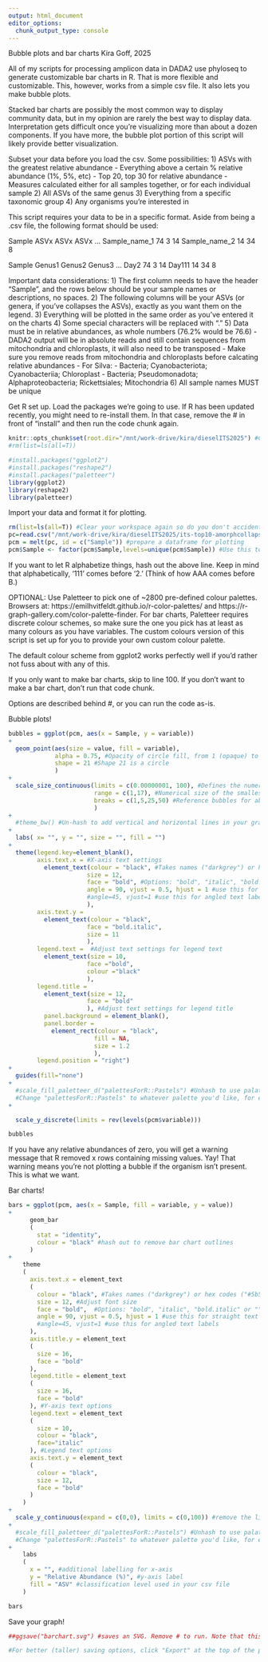 ```yaml
---
output: html_document
editor_options: 
  chunk_output_type: console
---
```

Bubble plots and bar charts
Kira Goff, 2025

All of my scripts for processing amplicon data in DADA2 use phyloseq to generate customizable bar charts in R. That is more flexible and customizable. This, however, works from a simple csv file. It also lets you make bubble plots. 

Stacked bar charts are possibly the most common way to display community data, but in my opinion are rarely the best way to display data. Interpretation gets difficult once you're visualizing more than about a dozen components. If you have more, the bubble plot portion of this script will likely provide better visualization. 

Subset your data before you load the csv. Some possibilities:
1) ASVs with the greatest relative abundance
	- Everything above a certain %  relative abundance (1%, 5%, etc)
	- Top 20, top 30 for relative abundance
	- Measures calculated either for all samples together, or for each individual sample
2) All ASVs of the same genus
3) Everything from a specific taxonomic group
4) Any organisms you're interested in

This script requires your data to be in a specific format. Aside from being a .csv file, the following format should be used:

Sample 			    ASVx	  ASVx	  ASVx ...
Sample_name_1	  74		  3		    14
Sample_name_2	  14		  34		  8

Sample 			    Genus1	Genus2  Genus3 ...
Day2			      74		  3		    14
Day111			    14		  34		  8

Important data considerations:
1) The first column needs to have the header "Sample", and the rows below should be your sample names or descriptions, no spaces. 
2) The following columns will be your ASVs (or genera, if you've collapses the ASVs), exactly as you want them on the legend.
3) Everything will be plotted in the same order as you've entered it on the charts
4) Some special characters will be replaced with "."
5) Data must be in relative abundances, as whole numbers (76.2% would be 76.6)
    - DADA2 output will be in absolute reads and still contain sequences from mitochondria and chloroplasts, it will also need to be transposed
    - Make sure you remove reads from mitochondria and chloroplasts before calcating relative abundances
    - For Silva:
      - Bacteria; Cyanobacteriota; Cyanobacteriia; Chloroplast 
      - Bacteria; Pseudomonadota; Alphaproteobacteria; Rickettsiales; Mitochondria 
6) All sample names MUST be unique



Get R set up. Load the packages we're going to use. If R has been updated recently, you might need to re-install them. In that case, remove the # in front of "install" and then run the code chunk again.
```r
knitr::opts_chunk$set(root.dir="/mnt/work-drive/kira/dieselITS2025") #CHANGE THIS to your working directory
#rm(list=ls(all=T))
```

```r

#install.packages("ggplot2")
#install.packages("reshape2")
#install.packages("paletteer")
library(ggplot2)
library(reshape2)
library(paletteer)

```


Import your data and format it for plotting.
```r
rm(list=ls(all=T)) #Clear your workspace again so do you don't accidentally replot an old file
pc=read.csv("/mnt/work-drive/kira/dieselITS2025/its-top10-amorphcollapsed.csv", header=TRUE) #Read your csv file in
pcm = melt(pc, id = c("Sample")) #prepare a dataframe for plotting 
pcm$Sample <- factor(pcm$Sample,levels=unique(pcm$Sample)) #Use this to plot your samples in the same order you've entered them in your csv. 
```
If you want to let R alphabetize things, hash out the above line.
Keep in mind that alphabetically, '111' comes before '2.' (Think of how AAA comes before B.)

OPTIONAL: Use Paletteer to pick one of ~2800 pre-defined colour palettes. Browsers at: https://emilhvitfeldt.github.io/r-color-palettes/ and https://r-graph-gallery.com/color-palette-finder. For bar charts, Paletteer requires discrete colour schemes, so make sure the one you pick has at least as many colours as you have variables. The custom colours version of this script is set up for you to provide your own custom colour palette.

The default colour scheme from ggplot2 works perfectly well if you'd rather not fuss about with any of this.

If you only want to make bar charts, skip to line 100. If you don't want to make a bar chart, don't run that code chunk.

Options are described behind #, or you can run the code as-is.


Bubble plots!

```r
bubbles = ggplot(pcm, aes(x = Sample, y = variable)) 
+ 
  geom_point(aes(size = value, fill = variable), 
             alpha = 0.75, #Opacity of circle fill, from 1 (opaque) to 0 (transparent), .75 is useful if there's any overlap
             shape = 21 #Shape 21 is a circle
             ) 
+ 
  scale_size_continuous(limits = c(0.00000001, 100), #Defines the numerical range that will be plotted - default is just above zero to 100%.
                        range = c(1,17), #Numerical size of the smallest and largest bubbles
                        breaks = c(1,5,25,50) #Reference bubbles for abundances. Choose these based on your data.
                        ) 
+ 
  #theme_bw() #Un-hash to add vertical and horizontal lines in your graph
+ 
  labs( x= "", y = "", size = "", fill = "")  
+ 
  theme(legend.key=element_blank(), 
        axis.text.x = #X-axis text settings
          element_text(colour = "black", #Takes names ("darkgrey") or hex codes ("#5b5b5b")
                      size = 12, 
                      face = "bold", #Options: "bold", "italic", "bold.italic" or "" for plain text
                      angle = 90, vjust = 0.5, hjust = 1 #use this for straight text labels
                      #angle=45, vjust=1 #use this for angled text labels
                      ), 
        axis.text.y = 
          element_text(colour = "black", 
                      face = "bold.italic", 
                      size = 11
                      ), 
        legend.text =  #Adjust text settings for legend text
          element_text(size = 10, 
                      face ="bold", 
                      colour ="black"
                      ),
        legend.title = 
          element_text(size = 12, 
                      face = "bold"
                      ), #Adjust text settings for legend title
          panel.background = element_blank(), 
          panel.border = 
            element_rect(colour = "black", 
                        fill = NA, 
                        size = 1.2
                        ), 
        legend.position = "right") 
+  
  guides(fill="none") 
+
  #scale_fill_paletteer_d("palettesForR::Pastels") #Unhash to use palatteer to select your colour scheme
  #Change "palettesForR::Pastels" to whatever palette you'd like, for example "LaCroixColoR::paired" or "Polychrome::alphabet"
+ 

  scale_y_discrete(limits = rev(levels(pcm$variable))) 

bubbles
```
If you have any relative abundances of zero, you will get a warning message that R removed x rows containing missing values. 
Yay! That warning means you're not plotting a bubble if the organism isn't present. This is what we want. 


Bar charts!
```r
bars = ggplot(pcm, aes(x = Sample, fill = variable, y = value)) 
+ 
      geom_bar
      (
        stat = "identity", 
        colour = "black" #hash out to remove bar chart outlines
      ) 
+  
    theme
    (
      axis.text.x = element_text
      (
        colour = "black", #Takes names ("darkgrey") or hex codes ("#5b5b5b")
        size = 12, #Adjust font size
        face = "bold",  #Options: "bold", "italic", "bold.italic" or "" for plain text
        angle = 90, vjust = 0.5, hjust = 1 #use this for straight text labels
        #angle=45, vjust=1 #use this for angled text labels
      ), 
      axis.title.y = element_text
      (
        size = 16, 
        face = "bold"
      ),
      legend.title = element_text
      (
        size = 16, 
        face = "bold"
      ), #Y-axis text options
      legend.text = element_text
      (
        size = 10, 
        colour = "black", 
        face="italic"
      ), #Legend text options
      axis.text.y = element_text
      (
        colour = "black", 
        size = 12, 
        face = "bold"
      )
    ) 
+ 
  scale_y_continuous(expand = c(0,0), limits = c(0,100)) #remove the limits definition if you'd like the top of your chart set by data limits instead of to 100
+
  #scale_fill_paletteer_d("palettesForR::Pastels") #Unhash to use palatteer to select your colour scheme
  #Change "palettesForR::Pastels" to whatever palette you'd like, for example "LaCroixColoR::paired" or "Polychrome::alphabet"
+
    labs
    (
      x = "", #additional labelling for x-axis
      y = "Relative Abundance (%)", #y-axis label
      fill = "ASV" #classification level used in your csv file
    ) 

bars
```

Save your graph!
```r
##ggsave("barchart.svg") #saves an SVG. Remove # to run. Note that this looks exact the same as the preview in the plot window - this is often squished and not fit for publication. 

#For better (taller) saving options, click "Export" at the top of the plot window, then "save as image." Change the dimensions manually (I like these about square, but note that the preview tends to fail), select the file type, give it a name, and hit Save. PNG is a good format for saving space. SVG is the most scalable and best quality, but produces much larger files. 
```

